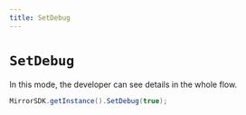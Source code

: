 ```yaml
---
title: SetDebug
---
```


# `SetDebug`


In this mode, the developer can see details in the whole flow.

```java
MirrorSDK.getInstance().SetDebug(true);
```
